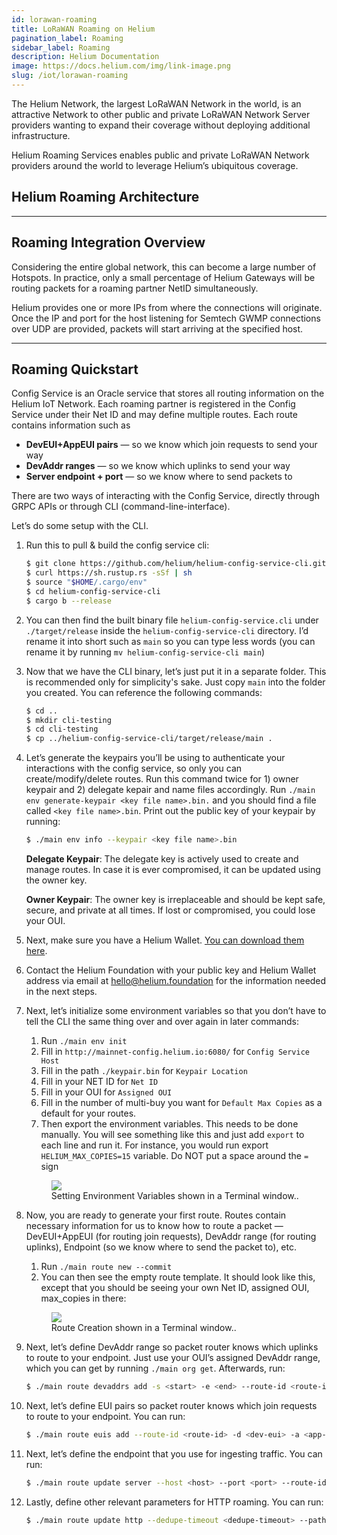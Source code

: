 ```yaml
---
id: lorawan-roaming
title: LoRaWAN Roaming on Helium
pagination_label: Roaming
sidebar_label: Roaming
description: Helium Documentation
image: https://docs.helium.com/img/link-image.png
slug: /iot/lorawan-roaming
---
```



<LegacyContentBanner />

The Helium Network, the largest LoRaWAN Network in the world, is an attractive Network to other
public and private LoRaWAN Network Server providers wanting to expand their coverage without
deploying additional infrastructure.

Helium Roaming Services enables public and private LoRaWAN Network providers around the world to
leverage Helium’s ubiquitous coverage.

## Helium Roaming Architecture

<!-- TODO: helium network roaming _does_ follow LoRaWAN Roaming 1.1 spec. add links and info here. --->

<!-- TODO: Helium can forward packets for a given NetID following the 1.1 spec. --->

<!-- TODO: what is a NetID -->

---

## Roaming Integration Overview

Considering the entire global network, this can become a large number of Hotspots. In practice, only
a small percentage of Helium Gateways will be routing packets for a roaming partner NetID
simultaneously.

Helium provides one or more IPs from where the connections will originate. Once the IP and port for
the host listening for Semtech GWMP connections over UDP are provided, packets will start arriving
at the specified host.

---

## Roaming Quickstart

Config Service is an Oracle service that stores all routing information on the Helium IoT Network.
Each roaming partner is registered in the Config Service under their Net ID and may define multiple
routes. Each route contains information such as

- **DevEUI+AppEUI pairs** — so we know which join requests to send your way
- **DevAddr ranges** — so we know which uplinks to send your way
- **Server endpoint + port** — so we know where to send packets to

There are two ways of interacting with the Config Service, directly through GRPC APIs or through CLI
(command-line-interface).

Let’s do some setup with the CLI.

1. Run this to pull & build the config service cli:

   ```bash
   $ git clone https://github.com/helium/helium-config-service-cli.git
   $ curl https://sh.rustup.rs -sSf | sh
   $ source "$HOME/.cargo/env"
   $ cd helium-config-service-cli
   $ cargo b --release
   ```

2. You can then find the built binary file `helium-config-service.cli` under `./target/release`
   inside the `helium-config-service-cli` directory. I’d rename it into short such as `main` so you
   can type less words (you can rename it by running `mv helium-config-service-cli main`)

3. Now that we have the CLI binary, let’s just put it in a separate folder. This is recommended only
   for simplicity's sake. Just copy `main` into the folder you created. You can reference the
   following commands:

   ```bash
   $ cd ..
   $ mkdir cli-testing
   $ cd cli-testing
   $ cp ../helium-config-service-cli/target/release/main .
   ```

4. Let’s generate the keypairs you’ll be using to authenticate your interactions with the config
   service, so only you can create/modify/delete routes. Run this command twice for 1) owner keypair and 
   2) delegate kepair and name files accordingly. Run
   `./main env generate-keypair <key file name>.bin.` and you should find a file called
   `<key file name>.bin`. Print out the public key of your keypair by running:

   ```bash
   $ ./main env info --keypair <key file name>.bin
   ```
   **Delegate Keypair**: The delegate key is actively used to create and manage routes. In case it is 
   ever compromised, it can be updated using the owner key.

   **Owner Keypair**: The owner key is irreplaceable and should be kept safe, secure, and private at all
   times. If lost or compromised, you could lose your OUI.

5. Next, make sure you have a Helium Wallet.
   [You can download them here](https://wallet.helium.com/).

6. Contact the Helium Foundation with your public key and Helium Wallet address via email at
   [hello@helium.foundation](mailto:hello@helium.foundation) for the information needed in the next
   steps.

7. Next, let’s initialize some environment variables so that you don’t have to tell the CLI the same
   thing over and over again in later commands:

   1. Run `./main env init`
   1. Fill in `http://mainnet-config.helium.io:6080/` for `Config Service Host`
   1. Fill in the path `./keypair.bin` for `Keypair Location`
   1. Fill in your NET ID for `Net ID`
   1. Fill in your OUI for `Assigned OUI`
   1. Fill in the number of multi-buy you want for `Default Max Copies` as a default for your
      routes.
   1. Then export the environment variables. This needs to be done manually. You will see something
      like this and just add `export` to each line and run it. For instance, you would run export
      `HELIUM_MAX_COPIES=15` variable. Do NOT put a space around the `=` sign

   <figure className="screensnippet-wrapper">
     <img
       src={useBaseUrl('img/open-lns/roaming-setup-env-variables.png')}
       style={{ maxHeight: 350, minWidth: 0, flex: '1 1 auto' }}
     />
     <figcaption>
       <a>Setting Environment Variables shown in a Terminal window.</a>.
     </figcaption>
   </figure>

8. Now, you are ready to generate your first route. Routes contain necessary information for us to
   know how to route a packet — DevEUI+AppEUI (for routing join requests), DevAddr range (for
   routing uplinks), Endpoint (so we know where to send the packet to), etc.

   1. Run `./main route new --commit`
   1. You can then see the empty route template. It should look like this, except that you should be
      seeing your own Net ID, assigned OUI, max_copies in there:

   <figure className="screensnippet-wrapper">
     <img
       src={useBaseUrl('img/open-lns/roaming-setup-generate-route.png')}
       style={{ maxHeight: 350, minWidth: 0, flex: '1 1 auto' }}
     />
     <figcaption>
       <a>Route Creation shown in a Terminal window.</a>.
     </figcaption>
   </figure>

9. Next, let’s define DevAddr range so packet router knows which uplinks to route to your endpoint.
   Just use your OUI’s assigned DevAddr range, which you can get by running `./main org get`.
   Afterwards, run:

   ```bash
   $ ./main route devaddrs add -s <start> -e <end> --route-id <route-id> -- commit
   ```

10. Next, let’s define EUI pairs so packet router knows which join requests to route to your
    endpoint. You can run:

    ```bash
    $ ./main route euis add --route-id <route-id> -d <dev-eui> -a <app-eui> --commit
    ```

11. Next, let’s define the endpoint that you use for ingesting traffic. You can run:

    ```bash
    $ ./main route update server --host <host> --port <port> --route-id <route-id> --commit
    ```

12. Lastly, define other relevant parameters for HTTP roaming. You can run:
    ```bash
    $ ./main route update http --dedupe-timeout <dedupe-timeout> --path <url path> --auth-header <auth-header> --route-id <route-id> --commit
    ```
